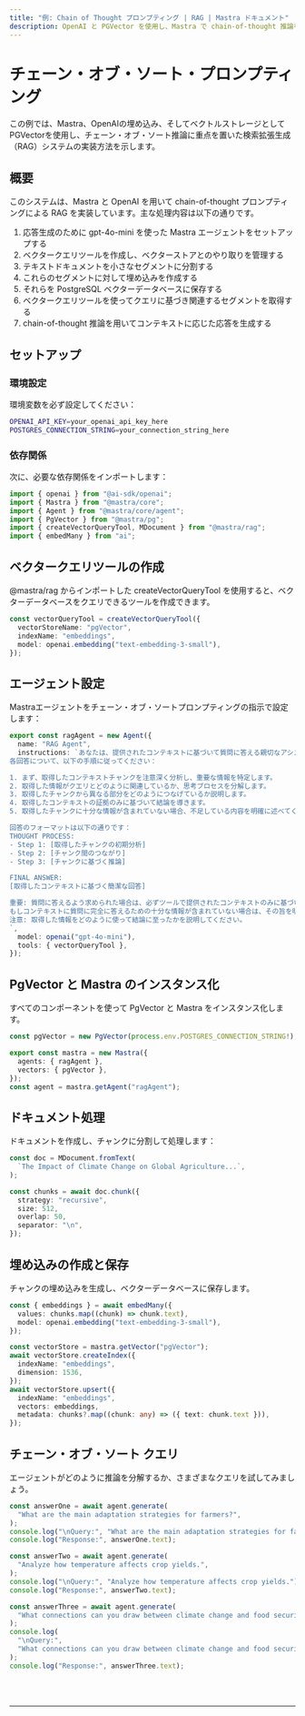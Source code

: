 ```yaml
---
title: "例: Chain of Thought プロンプティング | RAG | Mastra ドキュメント"
description: OpenAI と PGVector を使用し、Mastra で chain-of-thought 推論を用いた RAG システムの実装例。
---
```



# チェーン・オブ・ソート・プロンプティング

この例では、Mastra、OpenAIの埋め込み、そしてベクトルストレージとしてPGVectorを使用し、チェーン・オブ・ソート推論に重点を置いた検索拡張生成（RAG）システムの実装方法を示します。

## 概要

このシステムは、Mastra と OpenAI を用いて chain-of-thought プロンプティングによる RAG を実装しています。主な処理内容は以下の通りです。

1. 応答生成のために gpt-4o-mini を使った Mastra エージェントをセットアップする
2. ベクタークエリツールを作成し、ベクターストアとのやり取りを管理する
3. テキストドキュメントを小さなセグメントに分割する
4. これらのセグメントに対して埋め込みを作成する
5. それらを PostgreSQL ベクターデータベースに保存する
6. ベクタークエリツールを使ってクエリに基づき関連するセグメントを取得する
7. chain-of-thought 推論を用いてコンテキストに応じた応答を生成する

## セットアップ

### 環境設定

環境変数を必ず設定してください：

```bash filename=".env"
OPENAI_API_KEY=your_openai_api_key_here
POSTGRES_CONNECTION_STRING=your_connection_string_here
```

### 依存関係

次に、必要な依存関係をインポートします：

```typescript copy showLineNumbers filename="index.ts"
import { openai } from "@ai-sdk/openai";
import { Mastra } from "@mastra/core";
import { Agent } from "@mastra/core/agent";
import { PgVector } from "@mastra/pg";
import { createVectorQueryTool, MDocument } from "@mastra/rag";
import { embedMany } from "ai";
```

## ベクタークエリツールの作成

@mastra/rag からインポートした createVectorQueryTool を使用すると、ベクターデータベースをクエリできるツールを作成できます。

```typescript copy showLineNumbers{8} filename="index.ts"
const vectorQueryTool = createVectorQueryTool({
  vectorStoreName: "pgVector",
  indexName: "embeddings",
  model: openai.embedding("text-embedding-3-small"),
});
```

## エージェント設定

Mastraエージェントをチェーン・オブ・ソートプロンプティングの指示で設定します：

```typescript copy showLineNumbers{14} filename="index.ts"
export const ragAgent = new Agent({
  name: "RAG Agent",
  instructions: `あなたは、提供されたコンテキストに基づいて質問に答える親切なアシスタントです。
各回答について、以下の手順に従ってください：

1. まず、取得したコンテキストチャンクを注意深く分析し、重要な情報を特定します。
2. 取得した情報がクエリとどのように関連しているか、思考プロセスを分解します。
3. 取得したチャンクから異なる部分をどのようにつなげているか説明します。
4. 取得したコンテキストの証拠のみに基づいて結論を導きます。
5. 取得したチャンクに十分な情報が含まれていない場合、不足している内容を明確に述べてください。

回答のフォーマットは以下の通りです：
THOUGHT PROCESS:
- Step 1: [取得したチャンクの初期分析]
- Step 2: [チャンク間のつながり]
- Step 3: [チャンクに基づく推論]

FINAL ANSWER:
[取得したコンテキストに基づく簡潔な回答]

重要: 質問に答えるよう求められた場合は、必ずツールで提供されたコンテキストのみに基づいて回答してください。
もしコンテキストに質問に完全に答えるための十分な情報が含まれていない場合は、その旨を明確に述べてください。
注意: 取得した情報をどのように使って結論に至ったかを説明してください。
`,
  model: openai("gpt-4o-mini"),
  tools: { vectorQueryTool },
});
```

## PgVector と Mastra のインスタンス化

すべてのコンポーネントを使って PgVector と Mastra をインスタンス化します。

```typescript copy showLineNumbers{36} filename="index.ts"
const pgVector = new PgVector(process.env.POSTGRES_CONNECTION_STRING!);

export const mastra = new Mastra({
  agents: { ragAgent },
  vectors: { pgVector },
});
const agent = mastra.getAgent("ragAgent");
```

## ドキュメント処理

ドキュメントを作成し、チャンクに分割して処理します：

```typescript copy showLineNumbers{44} filename="index.ts"
const doc = MDocument.fromText(
  `The Impact of Climate Change on Global Agriculture...`,
);

const chunks = await doc.chunk({
  strategy: "recursive",
  size: 512,
  overlap: 50,
  separator: "\n",
});
```

## 埋め込みの作成と保存

チャンクの埋め込みを生成し、ベクターデータベースに保存します。

```typescript copy showLineNumbers{55} filename="index.ts"
const { embeddings } = await embedMany({
  values: chunks.map((chunk) => chunk.text),
  model: openai.embedding("text-embedding-3-small"),
});

const vectorStore = mastra.getVector("pgVector");
await vectorStore.createIndex({
  indexName: "embeddings",
  dimension: 1536,
});
await vectorStore.upsert({
  indexName: "embeddings",
  vectors: embeddings,
  metadata: chunks?.map((chunk: any) => ({ text: chunk.text })),
});
```

## チェーン・オブ・ソート クエリ

エージェントがどのように推論を分解するか、さまざまなクエリを試してみましょう。

```typescript copy showLineNumbers{83} filename="index.ts"
const answerOne = await agent.generate(
  "What are the main adaptation strategies for farmers?",
);
console.log("\nQuery:", "What are the main adaptation strategies for farmers?");
console.log("Response:", answerOne.text);

const answerTwo = await agent.generate(
  "Analyze how temperature affects crop yields.",
);
console.log("\nQuery:", "Analyze how temperature affects crop yields.");
console.log("Response:", answerTwo.text);

const answerThree = await agent.generate(
  "What connections can you draw between climate change and food security?",
);
console.log(
  "\nQuery:",
  "What connections can you draw between climate change and food security?",
);
console.log("Response:", answerThree.text);
```

<br />
<br />
<hr className="dark:border-[#404040] border-gray-300" />
<br />
<br />
<GithubLink
  link={
    "https://github.com/mastra-ai/mastra/blob/main/examples/basics/rag/cot-rag"
  }
/>
